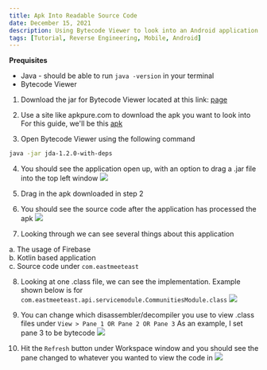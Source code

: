 ```yaml
---
title: Apk Into Readable Source Code
date: December 15, 2021
description: Using Bytecode Viewer to look into an Android application's source code
tags: [Tutorial, Reverse Engineering, Mobile, Android]
---
```


**Prequisites**

* Java - should be able to run `java -version` in your terminal
* Bytecode Viewer

1. Download the jar for Bytecode Viewer located at this link: [page](https://github.com/Konloch/bytecode-viewer/releases)

2. Use a site like apkpure.com to download the apk you want to look into  
For this guide, we'll be this [apk](https://m.apkpure.com/eme-hive-meet-chat-go-live/com.eastmeeteast.eme_android)

3. Open Bytecode Viewer using the following command
```bash
java -jar jda-1.2.0-with-deps
```

4. You should see the application open up, with an option to drag a .jar file into the top left window
  ![](/assets/images/blog-posts/apk-into-readable-source-code/1.png)

5. Drag in the apk downloaded in step 2

6. You should see the source code after the application has processed the apk 
  ![](/assets/images/blog-posts/apk-into-readable-source-code/2.png)

7. Looking through we can see several things about this application  

a. The usage of Firebase  
b. Kotlin based application  
c. Source code under `com.eastmeeteast`  

8. Looking at one .class file, we can see the implementation. Example shown below is for `com.eastmeeteast.api.servicemodule.CommunitiesModule.class`
 ![](/assets/images/blog-posts/apk-into-readable-source-code/3.png)

9. You can change which disassembler/decompiler you use to view .class files under `View > Pane 1 OR Pane 2 OR Pane 3`
As an example, I set pane 3 to be bytecode
![](/assets/images/blog-posts/apk-into-readable-source-code/4.png)

10. Hit the `Refresh` button under Workspace window and you should see the pane changed to whatever you wanted to view the code in
![](/assets/images/blog-posts/apk-into-readable-source-code/5.png)